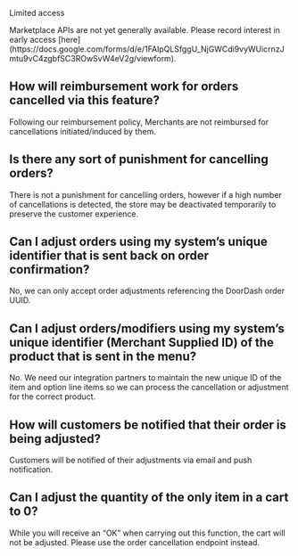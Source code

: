 Limited access

<Warning>
Marketplace APIs are not yet generally available. Please record interest in early access [here](https://docs.google.com/forms/d/e/1FAIpQLSfggU_NjGWCdi9vyWUicrnzJmtu9vC4zgbfSC3ROwSvW4eV2g/viewform).
</Warning>

## How will reimbursement work for orders cancelled via this feature?[​](#how-will-reimbursement-work-for-orders-cancelled-via-this-feature "Direct link to heading")

Following our reimbursement policy, Merchants are not reimbursed for cancellations initiated/induced by them.

## Is there any sort of punishment for cancelling orders?[​](#is-there-any-sort-of-punishment-for-cancelling-orders "Direct link to heading")

There is not a punishment for cancelling orders, however if a high number of cancellations is detected, the store may be deactivated temporarily to preserve the customer experience.

## Can I adjust orders using my system’s unique identifier that is sent back on order confirmation?[​](#can-i-adjust-orders-using-my-systems-unique-identifier-that-is-sent-back-on-order-confirmation "Direct link to heading")

No, we can only accept order adjustments referencing the DoorDash order UUID.

## Can I adjust orders/modifiers using my system’s unique identifier (Merchant Supplied ID) of the product that is sent in the menu?[​](#can-i-adjust-ordersmodifiers-using-my-systems-unique-identifier-merchant-supplied-id-of-the-product-that-is-sent-in-the-menu "Direct link to heading")

No. We need our integration partners to maintain the new unique ID of the item and option line items so we can process the cancellation or adjustment for the correct product.

## How will customers be notified that their order is being adjusted?[​](#how-will-customers-be-notified-that-their-order-is-being-adjusted "Direct link to heading")

Customers will be notified of their adjustments via email and push notification.

## Can I adjust the quantity of the only item in a cart to 0?[​](#can-i-adjust-the-quantity-of-the-only-item-in-a-cart-to-0 "Direct link to heading")

While you will receive an “OK” when carrying out this function, the cart will not be adjusted. Please use the order cancellation endpoint instead.

